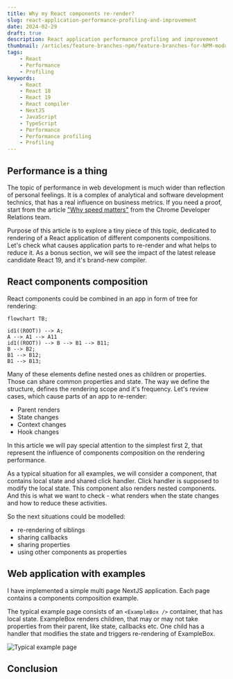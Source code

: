 ```yaml
---
title: Why my React components re-render?
slug: react-application-performance-profiling-and-improvement
date: 2024-02-29
draft: true
description: React application performance profiling and improvement
thumbnail: /articles/feature-branches-npm/feature-branches-for-NPM-modules.png
tags:
    - React
    - Performance
    - Profiling
keywords:
    - React
    - React 18
    - React 19
    - React compiler
    - NextJS
    - JavaScript
    - TypeScript
    - Performance
    - Performance profiling
    - Profiling
---
```


## Performance is a thing

The topic of performance in web development is much wider than reflection of personal feelings. It is a complex of analytical and software development technics, that has a real influence on business metrics. If you need a proof, start from the article ["Why speed matters"](https://web.dev/learn/performance/why-speed-matters) from the Chrome Developer Relations team.

Purpose of this article is to explore a tiny piece of this topic, dedicated to rendering of a React application of different components compositions. Let's check what causes application parts to re-render and what helps to reduce it. As a bonus section, we will see the impact of the latest release candidate React 19, and it's brand-new compiler.

## React components composition

React components could be combined in an app in form of tree for rendering:

```mermaid
flowchart TB;

id1((ROOT)) --> A;
A --> A1 --> A11
id1((ROOT)) --> B --> B1 --> B11;
B --> B2;
B1 --> B12;
B1 --> B13;
```

Many of these elements define nested ones as children or properties. Those can share common properties and state. The way we define the structure, defines the rendering scope and it's frequency. Let's review cases, which cause parts of an app to re-render:
* Parent renders
* State changes
* Context changes
* Hook changes

In this article we will pay special attention to the simplest first 2, that represent the influence of components composition on the rendering performance.

As a typical situation for all examples, we will consider a component, that contains local state and shared click handler. Click handler is supposed to modify the local state. This component also renders nested components. And this is what we want to check - what renders when the state changes and how to reduce these activities.

So the next situations could be modelled:
* re-rendering of siblings
* sharing callbacks
* sharing properties
* using other components as properties

## Web application with examples

I have implemented a simple multi page NextJS application. Each page contains a components composition example.

The typical example page consists of an ```<ExampleBox />``` container, that has local state. ExampleBox renders children, that may or may not take properties from their parent, like state, callbacks etc. One child has a handler that modifies the state and triggers re-rendering of ExampleBox.

![Typical example page](/articles/react-performance/generic-page.png "Typical example page")

## Conclusion

